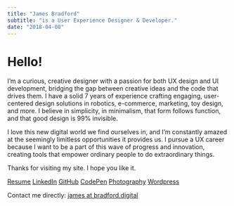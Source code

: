 ```yaml
---
title: "James Bradford"
subtitle: "is a User Experience Designer & Developer."
date: "2018-04-08"
---
```


# Hello!

I’m a curious, creative designer with a passion for both UX design and UI development, 
bridging the gap between creative ideas and the code that drives them. 
I have a solid 7 years of experience crafting engaging, user-centered design solutions in 
robotics, e-commerce, marketing, toy design, and more. 
I believe in simplicity, in minimalism, that form follows function, 
and that good design is 99% invisible.

I love this new digital world we find ourselves in, 
and I’m constantly amazed at the seemingly limitless opportunities it provides us. 
I pursue a UX career because I want to be a part of this wave of progress and innovation, 
creating tools that empower ordinary people to do extraordinary things.

Thanks for visiting my site. I hope you like it.

[Resume](./James-Bradford-Resume.pdf)
[LinkedIn](https://www.linkedin.com/in/arniebradfo/)
[GitHub](https://github.com/arniebradfo)
[CodePen](https://codepen.io/arniebradfo/)
[Photography](http://photos.bradford.digital)
[Wordpress](https://wordpress.org/plugins/html-editor-syntax-highlighter/)

Contact me directly:
[james <span>at</span> bradford.digital](#not-so-fast)